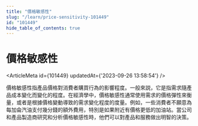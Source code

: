 ```yaml
---
title: "價格敏感性"
slug: "/learn/price-sensitivity-101449"
id: "101449"
hide_table_of_contents: true
---
```



# 價格敏感性

<ArticleMeta id={101449} updatedAt={'2023-09-26 13:58:54'} />
<div className='border-solid border-b border-t-0 my-4 border-[var(--ifm-color-gray-300)]' />

價格敏感性指產品價格對消費者購買行為的影響程度。一般來説，它是指需求隨產品成本變化而變化的程度。在經濟學中，價格敏感性通常使用需求的價格彈性來衡量，或者是根據價格變動導致的需求變化程度的度量。例如，一些消費者不願意為每加侖汽油支付幾分錢的額外費用，特別是如果附近有價格更低的加油站。當公司和產品製造商研究和分析價格敏感性時，他們可以對產品和服務做出明智的決策。
